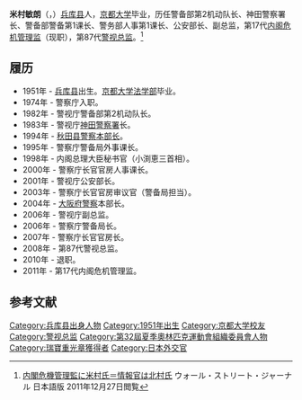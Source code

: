 {{Infobox Officeholder
|name= 米村 敏朗
|image= 
|imagesize         =
|smallimage        =
|caption           =
| office= {{JPN}}第87任[[警視總監|警視總監]]
|1blankname    = {{nowrap|[[警察廳長官|警察廳長官]]}}
|1namedata     = {{link-ja|吉村博人|吉村博人}}<br>{{link-ja|安藤隆春|安藤隆春}}
| term_start = 2008年8月7日
| term_end = 2010年1月18日
| predecessor = {{link-ja|矢代隆義|矢代隆義}}
| successor = {{link-ja|池田克彦|池田克彦}}
|birth_date        = {{birth date and age|1951|4|26}}
|birth_place       = {{JPN}}[[兵庫縣|兵庫縣]][[西宮市|西宮市]]
|death_date        = 
|death_place       = 
|party             = 
|spouse            =
|relatives= 
|parents = 
|occupation =[[警察|警察]]、[[外交官|外交官]]
|alma_mater        = [[京都大学|京都大学]]法学部
|website= 
}}
'''米村敏朗'''（{{lang-ja|'''米村敏朗'''}}，{{bd|1951年||||catIdx=M}}）[[兵库县|兵库县]]人，[[京都大学|京都大学]]毕业，历任警备部第2机动队长、神田警察署长、警备部警备第1课长、警务部人事第1课长、公安部长、副总监，第17代[[内阁危机管理监|内阁危机管理监]]（现职），第87代[[警视总监|警视总监]]。<ref>[http://jp.wsj.com/Japan/Politics/node_366405 内閣危機管理監に米村氏＝情報官は北村氏] {{Wayback|url=http://jp.wsj.com/Japan/Politics/node_366405 |date=20120121044701 }} ウォール・ストリート・ジャーナル 日本語版 2011年12月27日閲覧</ref>

== 履历 ==
* 1951年 - [[兵库县|兵库县]]出生。[[京都大学|京都大学]][[法学部|法学部]]毕业。
* 1974年 - 警察庁入职。
* 1982年 - 警视庁警备部第2机动队长。
* 1983年 - 警视庁[[神田警察署|神田警察署]]长。
* 1994年 - [[秋田县警察|秋田县警察]][[本部长|本部长]]。
* 1995年 - 警察庁警备局外事课长。
* 1998年 - 内阁总理大臣秘书官（小渕恵三首相）。　
* 2000年 - 警察庁长官官房人事课长。
* 2001年 - 警视庁公安部长。
* 2003年 - 警察庁长官官房审议官（警备局担当）。
* 2004年 - [[大阪府警察|大阪府警察]]本部长。
* 2006年 - 警视庁副总监。
* 2006年 - 警察庁警备局长。
* 2007年 - 警察庁长官官房长。
* 2008年 - 第87代警视总监。
* 2010年 - 退职。
* 2011年 - 第17代内阁危机管理监。

==参考文献==
{{reflist}}

{{DEFAULTSORT:Yonemura Toshiro}}
[[Category:兵库县出身人物|Category:兵库县出身人物]]
[[Category:1951年出生|Category:1951年出生]]
[[Category:京都大学校友|Category:京都大学校友]]
[[Category:警视总监|Category:警视总监]]
[[Category:第32屆夏季奧林匹克運動會組織委員會人物|Category:第32屆夏季奧林匹克運動會組織委員會人物]]
[[Category:瑞寶重光章獲得者|Category:瑞寶重光章獲得者]]
[[Category:日本外交官|Category:日本外交官]]